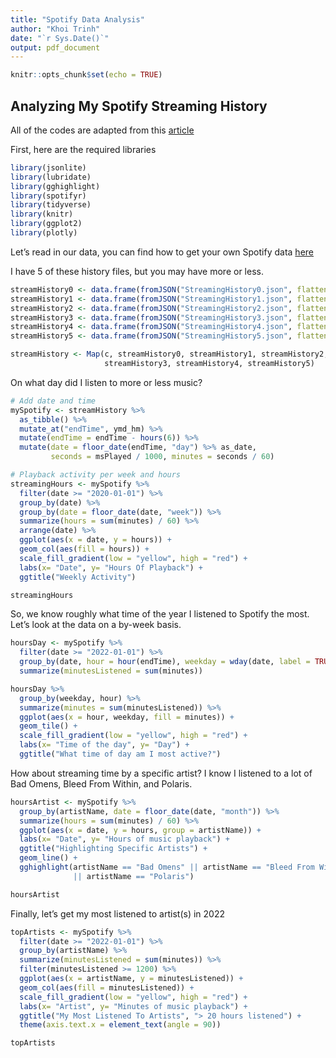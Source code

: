 ```yaml
---
title: "Spotify Data Analysis"
author: "Khoi Trinh"
date: "`r Sys.Date()`"
output: pdf_document
---
```


```r
knitr::opts_chunk$set(echo = TRUE)
```

## Analyzing My Spotify Streaming History

All of the codes are adapted from this [article](https://towardsdatascience.com/explore-your-activity-on-spotify-with-r-and-spotifyr-how-to-analyze-and-visualize-your-stream-dee41cb63526)

First, here are the required libraries

```r
library(jsonlite)
library(lubridate)
library(gghighlight)
library(spotifyr)
library(tidyverse)
library(knitr)
library(ggplot2)
library(plotly)
```

Let's read in our data, you can find how to get your own Spotify data [here](https://www.makeuseof.com/tag/download-privacy-data-spotify/)

I have 5 of these history files, but you may have more or less.

```r
streamHistory0 <- data.frame(fromJSON("StreamingHistory0.json", flatten = TRUE))
streamHistory1 <- data.frame(fromJSON("StreamingHistory1.json", flatten = TRUE))
streamHistory2 <- data.frame(fromJSON("StreamingHistory2.json", flatten = TRUE))
streamHistory3 <- data.frame(fromJSON("StreamingHistory3.json", flatten = TRUE))
streamHistory4 <- data.frame(fromJSON("StreamingHistory4.json", flatten = TRUE))
streamHistory5 <- data.frame(fromJSON("StreamingHistory5.json", flatten = TRUE))

streamHistory <- Map(c, streamHistory0, streamHistory1, streamHistory2, 
                     streamHistory3, streamHistory4, streamHistory5)
```

On what day did I listen to more or less music?

```r
# Add date and time
mySpotify <- streamHistory %>% 
  as_tibble() %>% 
  mutate_at("endTime", ymd_hm) %>% 
  mutate(endTime = endTime - hours(6)) %>% 
  mutate(date = floor_date(endTime, "day") %>% as_date, 
         seconds = msPlayed / 1000, minutes = seconds / 60)

# Playback activity per week and hours
streamingHours <- mySpotify %>% 
  filter(date >= "2020-01-01") %>% 
  group_by(date) %>% 
  group_by(date = floor_date(date, "week")) %>%
  summarize(hours = sum(minutes) / 60) %>% 
  arrange(date) %>% 
  ggplot(aes(x = date, y = hours)) + 
  geom_col(aes(fill = hours)) +
  scale_fill_gradient(low = "yellow", high = "red") + 
  labs(x= "Date", y= "Hours Of Playback") + 
  ggtitle("Weekly Activity")

streamingHours
```

So, we know roughly what time of the year I listened to Spotify the most. Let's
look at the data on a by-week basis.

```r
hoursDay <- mySpotify %>% 
  filter(date >= "2022-01-01") %>% 
  group_by(date, hour = hour(endTime), weekday = wday(date, label = TRUE))%>% 
  summarize(minutesListened = sum(minutes))

hoursDay %>% 
  group_by(weekday, hour) %>% 
  summarize(minutes = sum(minutesListened)) %>% 
  ggplot(aes(x = hour, weekday, fill = minutes)) + 
  geom_tile() + 
  scale_fill_gradient(low = "yellow", high = "red") +
  labs(x= "Time of the day", y= "Day") + 
  ggtitle("What time of day am I most active?")
```

How about streaming time by a specific artist? I know I listened to a lot of Bad Omens,
Bleed From Within, and Polaris.

```r
hoursArtist <- mySpotify %>% 
  group_by(artistName, date = floor_date(date, "month")) %>% 
  summarize(hours = sum(minutes) / 60) %>% 
  ggplot(aes(x = date, y = hours, group = artistName)) + 
  labs(x= "Date", y= "Hours of music playback") + 
  ggtitle("Highlighting Specific Artists") +
  geom_line() + 
  gghighlight(artistName == "Bad Omens" || artistName == "Bleed From Within" 
              || artistName == "Polaris")

hoursArtist
```

Finally, let's get my most listened to artist(s) in 2022

```r
topArtists <- mySpotify %>% 
  filter(date >= "2022-01-01") %>% 
  group_by(artistName) %>% 
  summarize(minutesListened = sum(minutes)) %>% 
  filter(minutesListened >= 1200) %>%
  ggplot(aes(x = artistName, y = minutesListened)) + 
  geom_col(aes(fill = minutesListened)) +
  scale_fill_gradient(low = "yellow", high = "red") + 
  labs(x= "Artist", y= "Minutes of music playback") + 
  ggtitle("My Most Listened To Artists", "> 20 hours listened") +
  theme(axis.text.x = element_text(angle = 90))

topArtists
```
